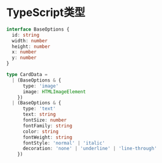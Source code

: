 # TypeScript类型

```ts
interface BaseOptions {
  id: string
  width: number
  height: number
  x: number
  y: number
}

type CardData =
  | (BaseOptions & {
      type: 'image'
      image: HTMLImageElement
    })
  | (BaseOptions & {
      type: 'text'
      text: string
      fontSize: number
      fontFamily: string
      color: string
      fontWeight: string
      fontStyle: 'normal' | 'italic'
      decoration: 'none' | 'underline' | 'line-through'
    })

```
